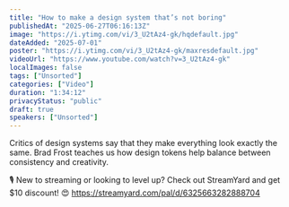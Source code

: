 ```yaml
---
title: "How to make a design system that’s not boring"
publishedAt: "2025-06-27T06:16:13Z"
image: "https://i.ytimg.com/vi/3_U2tAz4-gk/hqdefault.jpg"
dateAdded: "2025-07-01"
poster: "https://i.ytimg.com/vi/3_U2tAz4-gk/maxresdefault.jpg"
videoUrl: "https://www.youtube.com/watch?v=3_U2tAz4-gk"
localImages: false
tags: ["Unsorted"]
categories: ["Video"]
duration: "1:34:12"
privacyStatus: "public"
draft: true
speakers: ["Unsorted"]
---
```

Critics of design systems say that they make everything look exactly the same. Brad Frost teaches us how design tokens help balance between consistency and creativity.

🎙️ New to streaming or looking to level up? Check out StreamYard and get $10 discount! 😍 https://streamyard.com/pal/d/6325663282888704
